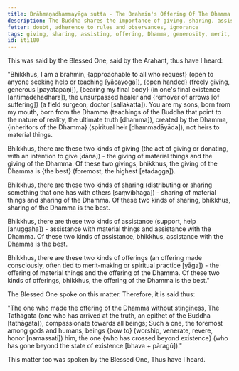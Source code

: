 ```yaml
---
title: Brāhmaṇadhammayāga sutta - The Brahmin's Offering Of The Dhamma
description: The Buddha shares the importance of giving, sharing, assisting and making an offering of the Dhamma.
fetter: doubt, adherence to rules and observances, ignorance
tags: giving, sharing, assisting, offering, Dhamma, generosity, merit, spiritual practice, iti, iti100-112
id: iti100
---
```


This was said by the Blessed One, said by the Arahant, thus have I heard:

"Bhikkhus, I am a brahmin, \{approachable to all who request} (open to anyone seeking help or teaching [yācayoga]), \{open handed} (freely giving, generous [payatapāṇi]), \{bearing my final body} (in one's final existence [antimadehadhara]), the unsurpassed healer and \{remover of arrows [of suffering]} (a field surgeon, doctor [sallakatta]). You are my sons, born from my mouth, born from the Dhamma (teachings of the Buddha that point to the nature of reality, the ultimate truth [dhamma]), created by the Dhamma, \{inheritors of the Dhamma} (spiritual heir [dhammadāyāda]), not heirs to material things.

Bhikkhus, there are these two kinds of giving (the act of giving or donating, with an intention to give [dāna]) - the giving of material things and the giving of the Dhamma. Of these two givings, bhikkhus, the giving of the Dhamma is \{the best} (foremost, the highest [etadagga]).

Bhikkhus, there are these two kinds of sharing (distributing or sharing something that one has with others [saṃvibhāga]) - sharing of material things and sharing of the Dhamma. Of these two kinds of sharing, bhikkhus, sharing of the Dhamma is the best.

Bhikkhus, there are these two kinds of assistance (support, help [anuggaha]) - assistance with material things and assistance with the Dhamma. Of these two kinds of assistance, bhikkhus, assistance with the Dhamma is the best.

Bhikkhus, there are these two kinds of offerings (an offering made consciously, often tied to merit-making or spiritual practice [yāga]) - the offering of material things and the offering of the Dhamma. Of these two kinds of offerings, bhikkhus, the offering of the Dhamma is the best."

The Blessed One spoke on this matter. Therefore, it is said thus:

"The one who made the offering of the Dhamma without stinginess,
The Tathāgata (one who has arrived at the truth, an epithet of the Buddha [tathāgata]), compassionate towards all beings;
Such a one, the foremost among gods and humans,
beings \{bow to} (worship, venerate, revere, honor [namassati]) him, the one \{who has crossed beyond existence} (who has gone beyond the state of existence [bhava + pāragū])."

This matter too was spoken by the Blessed One, Thus have I heard.
